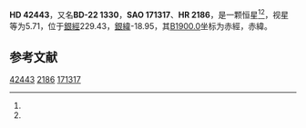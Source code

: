 {{Starbox begin
| name = HD 42443
}}
{{Starbox observe
| epoch = [[J2000.0|J2000.0]]
| constell = {{星座名待查}}<ref name=SIMBAD>{{cite web
 | url=http://simbad.u-strasbg.fr/simbad/sim-id?Ident=HR+2186
 | title=Pulsating variable Star
 | publisher=Centre de Données astronomiques de Strasbourg
 | work=SIMBAD
 | accessdate=2012-07-13
 | archive-date=2016-03-17
 | archive-url=https://web.archive.org/web/20160317123853/http://simbad.u-strasbg.fr/simbad/sim-id?Ident=HR+2186
 | dead-url=no
 }}</ref><ref name=DATA>{{cite web
 | url=http://vizier.u-strasbg.fr/viz-bin/VizieR-5?-out.add=.&-source=5050&-corr=PK=HR&-out.max=9999&HR=2186
 | title=VizieR Detailed Page
 | accessdate=2012-07-13
 | archive-date=2016-03-05
 | archive-url=https://web.archive.org/web/20160305195721/http://vizier.u-strasbg.fr/viz-bin/VizieR-5?-out.add=.&-source=5050&-corr=PK=HR&-out.max=9999&HR=2186
 | dead-url=no
 }}</ref>
| 星官 = 
| ra = {{RA|6|9|47.9}}<ref name=SIMBAD /><ref name=DATA />
| dec = {{DEC|-22|46|27}}<ref name=SIMBAD /><ref name=DATA />
| appmag_v = 5.71<ref name=SIMBAD /><ref name=DATA />
}}
{{Starbox character
| class = F6V<ref name=SIMBAD /><ref name=DATA />
| b-v = 0.44<ref name=SIMBAD /><ref name=DATA />
| u-b = -0.05<ref name=SIMBAD /><ref name=DATA />
| r-i = <ref name=SIMBAD /><ref name=DATA />
| variable = 
}}
{{Starbox astrometry
| radial_v = -0.05
| prop_mo_ra = 22
| parallax = 0.019
| p_error =
}}
{{Starbox catalog
| names =BD-22 1330，[[SAO星表|SAO]] 171317，[[HD星表|HD]] 42443，[[HR星表|HR]] 2186}}
{{Starbox reference |Simbad=HR+2186}}
{{Starbox end}}

'''HD 42443'''，又名'''BD-22 1330'''，'''SAO 171317'''、'''HR 2186'''，是一颗恒星<ref name=SIMBAD /><ref name=DATA />，视星等为5.71，位于[[銀道座標系|銀經]]229.43，[[銀道座標系|銀緯]]-18.95，其[[B1900.0|B1900.0]]坐标为赤經{{RA|6|5|36}}，赤緯{{DEC|-22|-18.95|26}}。

== 参考文献 ==
{{reflist}}

{{star-stub}}

[[Category:HD和HDE天體|42443]]
[[Category:HR天體|2186]]
[[Category:SAO天體|171317]]